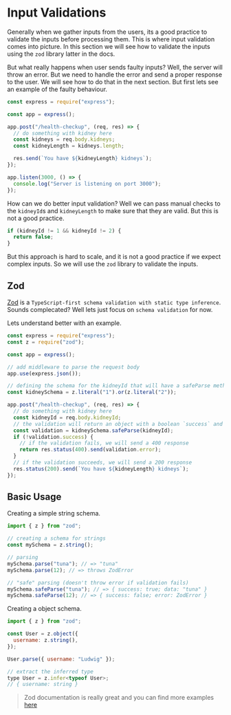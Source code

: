 # Input Validations

Generally when we gather inputs from the users, its a good practice to validate the inputs before processing them. This is where input validation comes into picture. In this section we will see how to validate the inputs using the `zod` library latter in the docs.

But what really happens when user sends faulty inputs? Well, the server will throw an error. But we need to handle the error and send a proper response to the user. We will see how to do that in the next section. But first lets see an example of the faulty behaviour.

```javascript
const express = require("express");

const app = express();

app.post("/health-checkup", (req, res) => {
  // do something with kidney here
  const kidneys = req.body.kidneys;
  const kidneyLength = kidneys.length;

  res.send(`You have ${kidneyLength} kidneys`);
});

app.listen(3000, () => {
  console.log("Server is listening on port 3000");
});
```

How can we do better input validation? Well we can pass manual checks to the `kidneyId`s and `kidneyLength` to make sure that they are valid. But this is not a good practice.

```javascript
if (kidneyId != 1 && kidneyId != 2) {
  return false;
}
```

But this approach is hard to scale, and it is not a good practice if we expect complex inputs. So we will use the `zod` library to validate the inputs.

## Zod

[Zod](https://zod.dev/) is a `TypeScript-first schema validation with static type inference`. Sounds complecated? Well lets just focus on `schema validation` for now.

Lets understand better with an example.

```javascript {10,16-20}
const express = require("express");
const z = require("zod");

const app = express();

// add middleware to parse the request body
app.use(express.json());

// defining the schema for the kidneyId that will have a safeParse method to validate the input
const kidneySchema = z.literal("1").or(z.literal("2"));

app.post("/health-checkup", (req, res) => {
  // do something with kidney here
  const kidneyId = req.body.kidneyId;
  // the validation will return an object with a boolean `success` and `data` property
  const validation = kidneySchema.safeParse(kidneyId);
  if (!validation.success) {
    // if the validation fails, we will send a 400 response
    return res.status(400).send(validation.error);
  }
  // if the validation succeeds, we will send a 200 response
  res.status(200).send(`You have ${kidneyLength} kidneys`);
});
```

## Basic Usage

Creating a simple string schema.

```javascript
import { z } from "zod";

// creating a schema for strings
const mySchema = z.string();

// parsing
mySchema.parse("tuna"); // => "tuna"
mySchema.parse(12); // => throws ZodError

// "safe" parsing (doesn't throw error if validation fails)
mySchema.safeParse("tuna"); // => { success: true; data: "tuna" }
mySchema.safeParse(12); // => { success: false; error: ZodError }
```

Creating a object schema.

```javascript
import { z } from "zod";

const User = z.object({
  username: z.string(),
});

User.parse({ username: "Ludwig" });

// extract the inferred type
type User = z.infer<typeof User>;
// { username: string }
```

> Zod documentation is really great and you can find more examples [here](https://zod.dev/?id=basic-usage)

